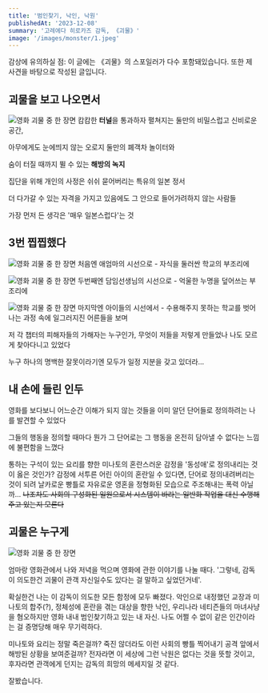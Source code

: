 ```yaml
---
title: '범인찾기, 낙인, 낙원'
publishedAt: '2023-12-08'
summary: '고레에다 히로카즈 감독, 《괴물》'
image: '/images/monster/1.jpeg'
---
```


<Callout emoji='⚠️'>
  감상에 유의하실 점: 이 글에는 《괴물》의 스포일러가 다수 포함돼있습니다. 또한
  제 사견을 바탕으로 작성된 글입니다.
</Callout>

## 괴물을 보고 나오면서

<Image
  src='/images/monster/1.jpeg'
  alt='영화 괴물 중 한 장면'
  caption='낙원'
  width={640}
  height={480}
  priority={true}
/>
캄캄한 **터널**을 통과하자 펼쳐지는 둘만의 비밀스럽고 신비로운 공간,

아무에게도 눈에띄지 않는 오로지 둘만의 폐객차 놀이터와

숨이 터질 때까지 뛸 수 있는 **해방의 녹지**

집단을 위해 개인의 사정은 쉬쉬 묻어버리는 특유의 일본 정서

더 다가갈 수 있는 자격을 가지고 있음에도 그 안으로 들어가려하지 않는 사람들

가장 먼저 든 생각은 '매우 일본스럽다'는 것

## 3번 찝찝했다

<Image
  src='/images/monster/4.jpeg'
  alt='영화 괴물 중 한 장면'
  caption='미나토 엄마의 시선'
  width={640}
  height={480}
/>
처음엔 애엄마의 시선으로 - 자식을 둘러싼 학교의 부조리에

<Image
  src='/images/monster/5.jpeg'
  alt='영화 괴물 중 한 장면'
  caption='담임선생님의 시선'
  width={640}
  height={480}
/>
두번째엔 담임선생님의 시선으로 - 억울한 누명을 덮어쓰는 부조리에

<Image
  src='/images/monster/2.jpg'
  alt='영화 괴물 중 한 장면'
  caption='어른들의 세계 너머에'
  width={560}
  height={420}
/>
마지막엔 아이들의 시선에서 - 수용해주지 못하는 학교를 벗어나는 과정 속에 일그러지진
어른들을 보며

저 각 챕터의 피해자들의 가해자는 누구인가, 무엇이 저들을 저렇게 만들었나 나도 모르게 찾아다니고 있었다

누구 하나의 명백한 잘못이라기엔 모두가 일정 지분을 갖고 있더라...

## 내 손에 들린 인두

영화를 보다보니 어느순간 이해가 되지 않는 것들을 이미 알던 단어들로 정의하려는 나를 발견할 수 있었다

그들의 행동을 정의할 때마다 뭔가 그 단어로는 그 행동을 온전히 담아낼 수 없다는 느낌에 불편함을 느꼈다

통하는 구석이 있는 요리를 향한 미나토의 혼란스러운 감정을 '동성애'로 정의내리는 것이 옳은 것인가? 감정에 서투른 어린 아이의 혼란일 수 있다면, 단어로 정의내려버리는 것이 되려 날카로운 빵틀로 자유로운 영혼을 정형화된 모습으로 주조해내는 폭력 아닐까... <strike>나조차도 사회의 구성화된 일원으로서 시스템이 바라는 일반화 작업을 대신 수행해주고 있는지 모른다</strike>

## 괴물은 누구게

<Image
  src='/images/monster/3.jpg'
  alt='영화 괴물 중 한 장면'
  caption='괴물은 누구게'
  width={560}
  height={373}
/>

엄마랑 영화관에서 나와 저녁을 먹으며 영화에 관한 이야기를 나눌 때다. '그렇네, 감독이 의도한건 괴물이 관객 자신일수도 있다는 걸 말하고 싶었던거네'.

확실한건 나는 이 감독이 의도한 모든 함정에 모두 빠졌다. 악인으로 내정했던 교장과 미나토의 합주(?), 정체성에 혼란을 겪는 대상을 향한 낙인, 우리나라 네티즌들의 마녀사냥을 혐오하지만 영화 내내 범인찾기하고 있는 내 자신. 나도 어쩔 수 없이 같은 인간이라는 걸 증명당해 매우 무기력하다.

미나토와 요리는 정말 죽은걸까? 죽진 않더라도 이런 사회의 빵틀 찍어내기 공격 앞에서 해방된 상황을 보여준걸까? 전자라면 이 세상에 그런 낙원은 없다는 것을 뜻할 것이고, 후자라면 관객에게 던지는 감독의 희망의 메세지일 것 같다.

잘봤습니다.

